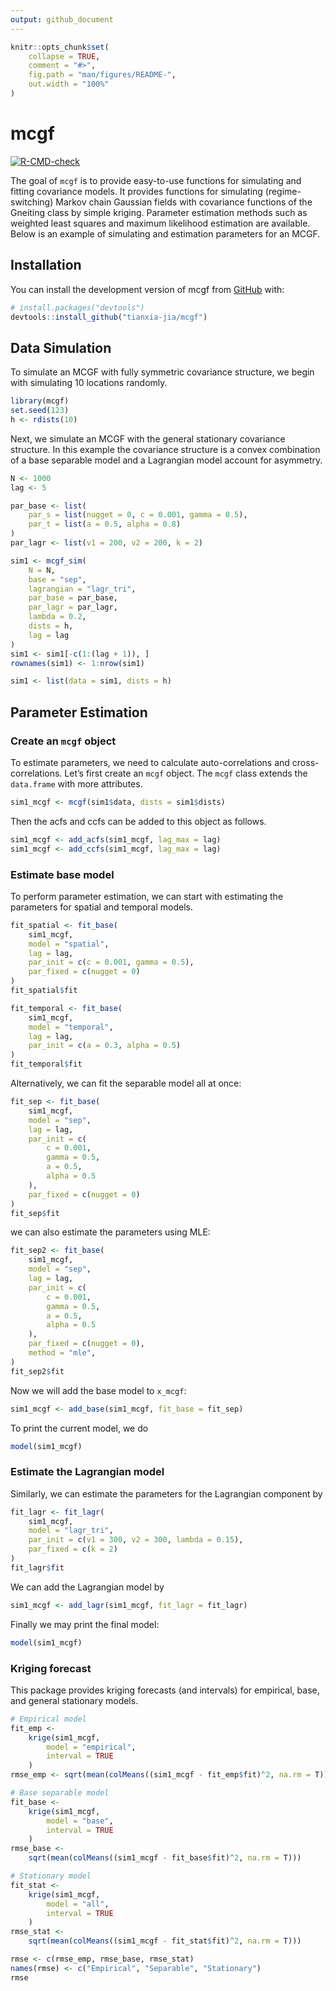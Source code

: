 ```yaml
---
output: github_document
---
```


<!-- README.md is generated from README.Rmd. Please edit that file -->

```r
knitr::opts_chunk$set(
    collapse = TRUE,
    comment = "#>",
    fig.path = "man/figures/README-",
    out.width = "100%"
)
```

# mcgf

<!-- badges: start -->
[![R-CMD-check](https://github.com/tianxia-jia/mcgf/actions/workflows/R-CMD-check.yaml/badge.svg)](https://github.com/tianxia-jia/mcgf/actions/workflows/R-CMD-check.yaml)
<!-- badges: end -->

The goal of `mcgf` is to provide easy-to-use functions for simulating and fitting covariance models. It provides functions for simulating (regime-switching) Markov chain Gaussian fields with covariance functions of the Gneiting class by simple kriging. Parameter estimation methods such as weighted least squares and maximum likelihood estimation are available. Below is an example of simulating and estimation parameters for an MCGF.

## Installation

You can install the development version of mcgf from [GitHub](https://github.com/) with:

```r
# install.packages("devtools")
devtools::install_github("tianxia-jia/mcgf")
```

## Data Simulation

To simulate an MCGF with fully symmetric covariance structure, we begin with simulating 10 locations randomly.

```r
library(mcgf)
set.seed(123)
h <- rdists(10)
```

Next, we simulate an MCGF with the general stationary covariance structure. In this example the covariance structure is a convex combination of a base separable model and a Lagrangian model account for asymmetry.

```r
N <- 1000
lag <- 5

par_base <- list(
    par_s = list(nugget = 0, c = 0.001, gamma = 0.5),
    par_t = list(a = 0.5, alpha = 0.8)
)
par_lagr <- list(v1 = 200, v2 = 200, k = 2)

sim1 <- mcgf_sim(
    N = N,
    base = "sep",
    lagrangian = "lagr_tri",
    par_base = par_base,
    par_lagr = par_lagr,
    lambda = 0.2,
    dists = h,
    lag = lag
)
sim1 <- sim1[-c(1:(lag + 1)), ]
rownames(sim1) <- 1:nrow(sim1)

sim1 <- list(data = sim1, dists = h)
```

## Parameter Estimation

### Create an `mcgf` object
To estimate parameters, we need to calculate auto-correlations and cross-correlations. Let's first create an `mcgf` object. The `mcgf` class extends the `data.frame` with more attributes.
```r
sim1_mcgf <- mcgf(sim1$data, dists = sim1$dists)
```

Then the acfs and ccfs can be added to this object as follows.

```r
sim1_mcgf <- add_acfs(sim1_mcgf, lag_max = lag)
sim1_mcgf <- add_ccfs(sim1_mcgf, lag_max = lag)
```

### Estimate base model

To perform parameter estimation, we can start with estimating the parameters for spatial and temporal models.

```r
fit_spatial <- fit_base(
    sim1_mcgf,
    model = "spatial",
    lag = lag,
    par_init = c(c = 0.001, gamma = 0.5),
    par_fixed = c(nugget = 0)
)
fit_spatial$fit
```
```r
fit_temporal <- fit_base(
    sim1_mcgf,
    model = "temporal",
    lag = lag,
    par_init = c(a = 0.3, alpha = 0.5)
)
fit_temporal$fit
```
Alternatively, we can fit the separable model all at once:

```r
fit_sep <- fit_base(
    sim1_mcgf,
    model = "sep",
    lag = lag,
    par_init = c(
        c = 0.001,
        gamma = 0.5,
        a = 0.5,
        alpha = 0.5
    ),
    par_fixed = c(nugget = 0)
)
fit_sep$fit
```
we can also estimate the parameters using MLE:
```r
fit_sep2 <- fit_base(
    sim1_mcgf,
    model = "sep",
    lag = lag,
    par_init = c(
        c = 0.001,
        gamma = 0.5,
        a = 0.5,
        alpha = 0.5
    ),
    par_fixed = c(nugget = 0),
    method = "mle",
)
fit_sep2$fit
```

Now we will add the base model to `x_mcgf`:
```r
sim1_mcgf <- add_base(sim1_mcgf, fit_base = fit_sep)
```

To print the current model, we do
```r
model(sim1_mcgf)
```

### Estimate the Lagrangian model

Similarly, we can estimate the parameters for the Lagrangian component by
```r
fit_lagr <- fit_lagr(
    sim1_mcgf,
    model = "lagr_tri",
    par_init = c(v1 = 300, v2 = 300, lambda = 0.15),
    par_fixed = c(k = 2)
)
fit_lagr$fit
```

We can add the Lagrangian model by
```r
sim1_mcgf <- add_lagr(sim1_mcgf, fit_lagr = fit_lagr)
```

Finally we may print the final model:
```r
model(sim1_mcgf)
```

### Kriging forecast

This package provides kriging forecasts (and intervals) for empirical, base, and general stationary models.
```r
# Empirical model
fit_emp <-
    krige(sim1_mcgf,
        model = "empirical",
        interval = TRUE
    )
rmse_emp <- sqrt(mean(colMeans((sim1_mcgf - fit_emp$fit)^2, na.rm = T)))

# Base separable model
fit_base <-
    krige(sim1_mcgf,
        model = "base",
        interval = TRUE
    )
rmse_base <-
    sqrt(mean(colMeans((sim1_mcgf - fit_base$fit)^2, na.rm = T)))

# Stationary model
fit_stat <-
    krige(sim1_mcgf,
        model = "all",
        interval = TRUE
    )
rmse_stat <-
    sqrt(mean(colMeans((sim1_mcgf - fit_stat$fit)^2, na.rm = T)))

rmse <- c(rmse_emp, rmse_base, rmse_stat)
names(rmse) <- c("Empirical", "Separable", "Stationary")
rmse
```
